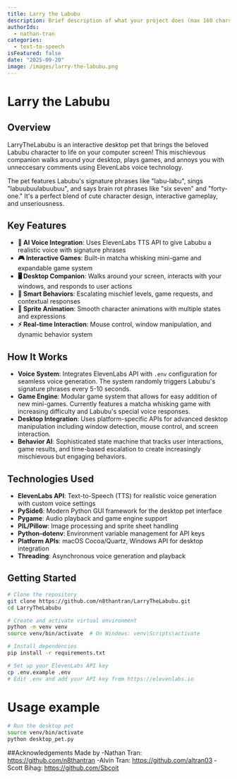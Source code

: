 ```yaml
---
title: Larry the Labubu
description: Brief description of what your project does (max 160 chars)
authorIds:
  - nathan-tran
categories:
  - text-to-speech
isFeatured: false
date: "2025-09-20"
image: /images/larry-the-labubu.png
---
```


# Larry the Labubu

## Overview

LarryTheLabubu is an interactive desktop pet that brings the beloved Labubu character to life on your computer screen! This mischievous companion walks around your desktop, plays games, and annoys you with unneccesary comments using ElevenLabs voice technology. 

The pet features Labubu's signature phrases like "labu-labu", sings "labuubuulabuubuu", and says brain rot phrases like "six seven" and "forty-one." It's a perfect blend of cute character design, interactive gameplay, and unseriousness.

## Key Features

- **🎤 AI Voice Integration**: Uses ElevenLabs TTS API to give Labubu a realistic voice with signature phrases
- **🎮 Interactive Games**: Built-in matcha whisking mini-game and expandable game system
- **🖥️ Desktop Companion**: Walks around your screen, interacts with your windows, and responds to user actions
- **🎯 Smart Behaviors**: Escalating mischief levels, game requests, and contextual responses
- **🎨 Sprite Animation**: Smooth character animations with multiple states and expressions
- **⚡ Real-time Interaction**: Mouse control, window manipulation, and dynamic behavior system

## How It Works

- **Voice System**: Integrates ElevenLabs API with `.env` configuration for seamless voice generation. The system randomly triggers Labubu's signature phrases every 5-10 seconds.
- **Game Engine**: Modular game system that allows for easy addition of new mini-games. Currently features a matcha whisking game with increasing difficulty and Labubu's special voice responses.
- **Desktop Integration**: Uses platform-specific APIs for advanced desktop manipulation including window detection, mouse control, and screen interaction.
- **Behavior AI**: Sophisticated state machine that tracks user interactions, game results, and time-based escalation to create increasingly mischievous but engaging behaviors.

## Technologies Used

- **ElevenLabs API**: Text-to-Speech (TTS) for realistic voice generation with custom voice settings
- **PySide6**: Modern Python GUI framework for the desktop pet interface
- **Pygame**: Audio playback and game engine support
- **PIL/Pillow**: Image processing and sprite sheet handling
- **Python-dotenv**: Environment variable management for API keys
- **Platform APIs**: macOS Cocoa/Quartz, Windows API for desktop integration
- **Threading**: Asynchronous voice generation and playback

## Getting Started

```bash
# Clone the repository
git clone https://github.com/n8thantran/LarryTheLabubu.git
cd LarryTheLabubu

# Create and activate virtual environment
python -m venv venv
source venv/bin/activate  # On Windows: venv\Scripts\activate

# Install dependencies
pip install -r requirements.txt

# Set up your ElevenLabs API key
cp .env.example .env
# Edit .env and add your API key from https://elevenlabs.io
```

# Usage example
```bash
# Run the desktop pet
source venv/bin/activate
python desktop_pet.py
```

##Acknowledgements
Made by
-Nathan Tran: https://github.com/n8thantran
-Alvin Tran: https://github.com/altran03
-Scott Bihag: https://github.com/Sbcoit